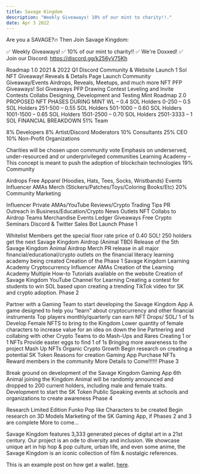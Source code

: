 ```yaml
---
title: Savage Kingdom
description: "Weekly Giveaways! 10% of our mint to charity!!."
date: Apr 3 2022
---
```

Are you a SAVAGE?🔥 Then Join Savage Kingdom: 


✅ Weekly Giveaways!
✅ 10% of our mint to charity!!
✅ We're Doxxed!
✅ Join our Discord: https://discord.gg/k256yV75Kh

Roadmap 1.0
2021 & 2022 Q1
Discord Community & Website Launch
1 Sol NFT Giveaway!
Reveals & Details Page Launch
Community Giveaway/Events
Airdrops, Reveals, Meetups, and much more
NFT PFP Giveaways!
Sol Giveaways
PFP Drawing Contest
Leveling and Invite Contests
Collabs
Designing, Development and Testing
Mint
Roadmap 2.0
PROPOSED NFT PHASES DURING MINT
WL – 0.4 SOL
Holders 0-250 – 0.5 SOL
Holders 251-500 – 0.55 SOL
Holders 501-1000 – 0.60 SOL
Holders 1001-1500 – 0.65 SOL
Holders 1501-2500 – 0.70 SOL
Holders 2501-3333 – 1 SOL
FINANCIAL BREAKDOWN
51% Team

8% Developers
8% Artist/Discord Moderators
10% Consultants
25% CEO
10% Non-Profit Organizations

Charities will be chosen upon community vote
Emphasis on underserved, under-resourced and or underprivileged communities
Learning Academy – This concept is meant to push the adoption of blockchain technologies
19% Community

Airdrops
Free Apparel (Hoodies, Hats, Tees, Socks, Wristbands)
Events
Influencer AMAs
Merch (Stickers/Patches/Toys/Coloring Books/Etc)
20% Community Marketing

Influencer Private AMAs/YouTube Reviews/Crypto Trading Tips
PR Outreach in Business/Education/Crypto News Outlets
NFT Collabs to Airdrop Teams
Merchandise
Events
Ledger Giveaways
Free Crypto Seminars
Discord & Twitter Sales Bot Launch
Phase 1

Whitelist Members get the special floor rate price of 0.40 SOL!
250 holders get the next Savage Kingdom Airdrop (Animal TBD)
Release of the 5th Savage Kingdom Animal
Airdrop Merch
PR release in all major financial/educational/crypto outlets on the financial literacy learning academy being created
Creation of the Phase 1 Savage Kingdom Learning Academy
Cryptocurrency Influencer AMAs
Creation of the Learning Academy
Multiple How-to Tutorials available on the website
Creation of Savage Kingdom YouTube Channel for Learning
Creating a contest for students to win SOL based upon creating a trending TikTok video for SK and crypto adoption.
Phase 2

Partner with a Gaming Team to start developing the Savage Kingdom App
A game designed to help you “learn” about cryptocurrency and other financial instruments
Top players monthly/quarterly can earn NFT Drops/ SOL/ 1 of 1s
Develop Female NFTS to bring to the Kingdom
Lower quantity of female characters to increase value for an idea on down the line
Partnering and collabing with other Crypto Teams to do Mash-Ups and Rares
Creating 1 or 1 NFTs
Provide easter eggs to find 1 of 1s
Bringing more awareness to the project
Mash Up NFTs
Organic Crypto Growth
Begin research on creating a potential SK Token
Reasons for creation
Gaming App
Purchase NFTs
Reward members in the community
More Details to Come!!!!!!
Phase 3

Break ground on development of the Savage Kingdom Gaming App
6th Animal joining the Kingdom
Animal will be randomly announced and dropped to 200 current holders, including male and female traits.
Development to start the SK Token
Public Speaking events at schools and organizations to create awareness
Phase 4

Research Limited Edition Funko Pop like Characters to be created
Begin research on 3D Models
Marketing of the SK Gaming App, if Phases 2 and 3 are complete
More to come…

Savage Kingdom features 3,333 generated pieces of digital art in a 21st century. Our project is an ode to diversity and inclusion. We showcase unique art in hip hop & pop culture, urban life, and even some anime, the Savage Kingdom is an iconic collection of film & nostalgic references.

This is an example post on how get a wallet. [here](/posts/example-post).
